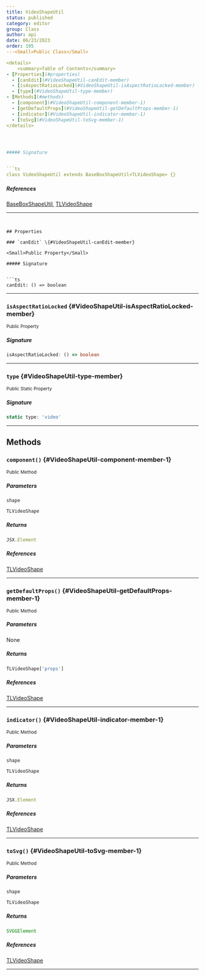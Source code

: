 ```yaml
---
title: VideoShapeUtil
status: published
category: editor
group: Class
author: api
date: 06/23/2023
order: 195
---<Small>Public Class</Small>

<details>
	<summary>Table of Contents</summary>
- [Properties](#properties)
  - [canEdit](#VideoShapeUtil-canEdit-member)
  - [isAspectRatioLocked](#VideoShapeUtil-isAspectRatioLocked-member)
  - [type](#VideoShapeUtil-type-member)
- [Methods](#methods)
  - [component](#VideoShapeUtil-component-member-1)
  - [getDefaultProps](#VideoShapeUtil-getDefaultProps-member-1)
  - [indicator](#VideoShapeUtil-indicator-member-1)
  - [toSvg](#VideoShapeUtil-toSvg-member-1)
</details>




##### Signature


```ts
class VideoShapeUtil extends BaseBoxShapeUtil<TLVideoShape> {}
```

##### References

[BaseBoxShapeUtil](/gen/editor/BaseBoxShapeUtil-class), [TLVideoShape](/gen/tlschema/TLVideoShape-type)

---
```


## Properties

### `canEdit` \{#VideoShapeUtil-canEdit-member}

<Small>Public Property</Small>

##### Signature


```ts
canEdit: () => boolean
```

---

### `isAspectRatioLocked` \{#VideoShapeUtil-isAspectRatioLocked-member}

<Small>Public Property</Small>

##### Signature


```ts
isAspectRatioLocked: () => boolean
```

---

### `type` \{#VideoShapeUtil-type-member}

<Small>Public Static Property</Small>

##### Signature


```ts
static type: 'video'
```

---

## Methods

### `component()` \{#VideoShapeUtil-component-member-1}

<Small>Public Method</Small>

##### Parameters


<ParametersTable>

<ParametersTableRow>
<ParametersTableName>

`shape`

</ParametersTableName>
<ParametersTableDescription>

```ts
TLVideoShape
```



</ParametersTableDescription>
</ParametersTableRow>
</ParametersTable>

##### Returns


```ts
JSX.Element
```

##### References

[TLVideoShape](/gen/tlschema/TLVideoShape-type)

---

### `getDefaultProps()` \{#VideoShapeUtil-getDefaultProps-member-1}

<Small>Public Method</Small>

##### Parameters


None

##### Returns


```ts
TLVideoShape['props']
```

##### References

[TLVideoShape](/gen/tlschema/TLVideoShape-type)

---

### `indicator()` \{#VideoShapeUtil-indicator-member-1}

<Small>Public Method</Small>

##### Parameters


<ParametersTable>

<ParametersTableRow>
<ParametersTableName>

`shape`

</ParametersTableName>
<ParametersTableDescription>

```ts
TLVideoShape
```



</ParametersTableDescription>
</ParametersTableRow>
</ParametersTable>

##### Returns


```ts
JSX.Element
```

##### References

[TLVideoShape](/gen/tlschema/TLVideoShape-type)

---

### `toSvg()` \{#VideoShapeUtil-toSvg-member-1}

<Small>Public Method</Small>

##### Parameters


<ParametersTable>

<ParametersTableRow>
<ParametersTableName>

`shape`

</ParametersTableName>
<ParametersTableDescription>

```ts
TLVideoShape
```



</ParametersTableDescription>
</ParametersTableRow>
</ParametersTable>

##### Returns


```ts
SVGGElement
```

##### References

[TLVideoShape](/gen/tlschema/TLVideoShape-type)

---

